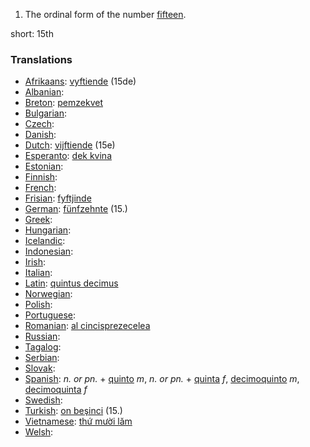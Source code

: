 # The ordinal form of the number [[fifteen]].

short: 15th

===Translations===

* [[Afrikaans]]: [[vyftiende]] (15de)
* [[Albanian]]: [[]]
* [[Breton]]: [[pemzekvet]]
* [[Bulgarian]]: [[]]
* [[Czech]]: [[]]
* [[Danish]]: [[]]
* [[Dutch]]: [[vijftiende]] (15e)
* [[Esperanto]]: [[dek kvina]]
* [[Estonian]]: [[]]
* [[Finnish]]: [[]]
* [[French]]: [[]]
* [[Frisian]]: [[fyftjinde]]
* [[German]]: [[fünfzehnte]] (15.)
* [[Greek]]: [[]]
* [[Hungarian]]: [[]]
* [[Icelandic]]: [[]]
* [[Indonesian]]: [[]]
* [[Irish]]: [[]]
* [[Italian]]: [[]]
* [[Latin]]: [[quintus decimus]]
* [[Norwegian]]: [[]]
* [[Polish]]: [[]]
* [[Portuguese]]: [[]]
* [[Romanian]]: [[al cincisprezecelea]]
* [[Russian]]: [[]]
* [[Tagalog]]: [[]]
* [[Serbian]]: [[]]
* [[Slovak]]: [[]]
* [[Spanish]]: ''n. or pn.'' + [[quinto]] ''m'', ''n. or pn.'' + [[quinta]] ''f'', [[decimoquinto]] ''m'', [[decimoquinta]] ''f''
* [[Swedish]]: [[]]
* [[Turkish]]: [[on beşinci]] (15.)
* [[Vietnamese]]: [[thứ mười lăm]]
* [[Welsh]]: [[]]